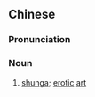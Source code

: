 {{also|春画}}
==Chinese==
{{zh-forms|s=春画}}
{{wikipedia|lang=zh}}

===Pronunciation===
{{zh-pron
|m=chūnhuà,er=y
|c=ceon1 waa6-2
|mn=chhun-ōa/chhun-ōe
|cat=n
}}

===Noun===
{{zh-noun}}

# {{lb|zh|art}} [[shunga]]; [[erotic]] [[art]]